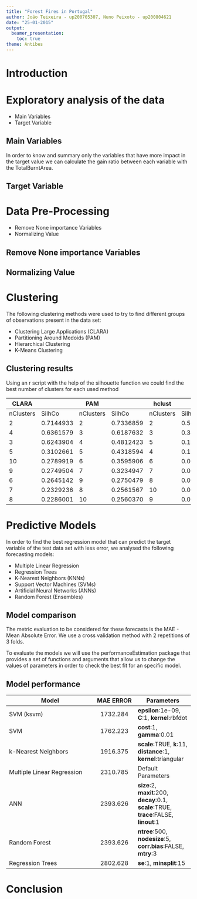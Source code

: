 ```yaml
---
title: "Forest Fires in Portugal"
author: João Teixeira - up200705307, Nuno Peixoto - up200804621
date: "25-01-2015"
output:
  beamer_presentation:
    toc: true
theme: Antibes
---
```


# Introduction

# Exploratory analysis of the data

* Main Variables
* Target Variable

## Main Variables 

In order to know and summary only the variables that have more impact in the target value we can calculate
the gain ratio between each variable with the TotalBurntArea.

## Target Variable

# Data Pre-Processing

* Remove None importance Variables 
* Normalizing Value

## Remove None importance Variables

## Normalizing Value

# Clustering

The following clustering methods were used to try to find different groups of observations present in the data set:

* Clustering Large Applications (CLARA)
* Partitioning Around Medoids (PAM)
* Hierarchical Clustering
* K-Means Clustering

## Clustering results

Using an r script with the help of the silhouette function we could find the best number of clusters for each used method 

| CLARA   |         |PAM      |         |hclust   |          |kmeans   |         |
|---------|---------|---------|---------|---------|----------|---------|---------|
|nClusters|SilhCo   |nClusters|SilhCo   |nClusters|SilhCo    |nClusters|SilhCo   |    
|2        |0.7144933|2        |0.7336859|2        |0.55027091|2        |0.7791398|
|4        |0.6361579|3        |0.6187632|3        |0.32391734|3        |0.6993844|
|3        |0.6243904|4        |0.4812423|5        |0.17051099|4        |0.6888222|
|5        |0.3102661|5        |0.4318594|4        |0.16893921|5        |0.5839630|
|10       |0.2789919|6        |0.3595906|6        |0.09489308|6        |0.5492905|
|9        |0.2749504|7        |0.3234947|7        |0.09160570|7        |0.3886676|
|6        |0.2645142|9        |0.2750479|8        |0.08740959|8        |0.3868419|
|7        |0.2329236|8        |0.2561567|10       |0.08135908|10       |0.3321750|
|8        |0.2286001|10       |0.2560370|9        |0.07454503|9        |0.3175380|

# Predictive Models

In order to find the best regression model that can predict the target variable of the test data set with less error, we analysed the following forecasting models:

* Multiple Linear Regression
* Regression Trees
* K-Nearest Neighbors (KNNs)
* Support Vector Machines (SVMs)
* Artificial Neural Networks (ANNs)
* Random Forest (Ensembles)

## Model comparison

The metric evaluation to be considered for these forecasts is the MAE - Mean Absolute Error. We use a
cross validation method with 2 repetitions of 3 folds.

To evaluate the models we will use the performanceEstimation package that provides a set of functions
and arguments that allow us to change the values of parameters in order to check the best fit for an specific
model.

## Model performance

| **Model**                        | **MAE ERROR** | **Parameters**       |
| -------------------------------- |:-------------:| ---------------------|
| SVM (ksvm)                       |  1732.284  |  **epsilon**:1e-09, **C**:1, **kernel**:rbfdot    |
| SVM                              | 1762.223    |  **cost**:1, **gamma**:0.01     |
| k-Nearest Neighbors              |  1916.375    |   **scale**:TRUE, **k**:11, **distance**:1, **kernel**:triangular    |
| Multiple Linear Regression       | 2310.785    |   Default Parameters|
| ANN                              | 2393.626  |   **size**:2, **maxit**:200, **decay**:0.1, **scale**:TRUE, **trace**:FALSE, **linout**:1   |
| Random Forest                    | 2393.626   | **ntree**:500, **nodesize**:5, **corr.bias**:FALSE, **mtry**:3     |
| Regression Trees                 |  2802.628    |   **se**:1, **minsplit**:15     |



# Conclusion



